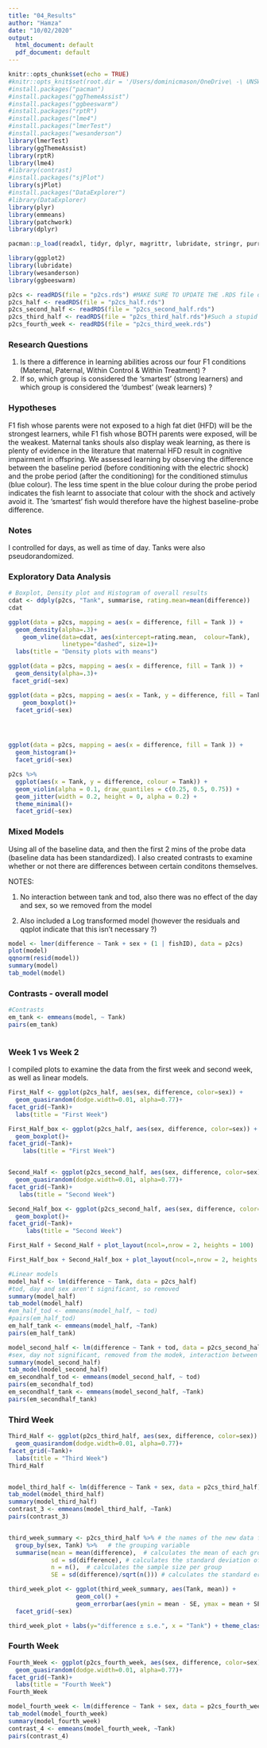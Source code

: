 ```yaml
---
title: "04_Results"
author: "Hamza"
date: "10/02/2020"
output:
  html_document: default
  pdf_document: default
---
```


```r
knitr::opts_chunk$set(echo = TRUE)
#knitr::opts_knit$set(root.dir = '/Users/dominicmason/OneDrive\ -\ UNSW/hons') #sets WD as project for all chunks - doesn't change directory for setup chunk
#install.packages("pacman")
#install.packages("ggThemeAssist")
#install.packages("ggbeeswarm")
#install.packages("rptR")
#install.packages("lme4")
#install.packages("lmerTest")
#install.packages("wesanderson")
library(lmerTest)
library(ggThemeAssist)
library(rptR)
library(lme4)
#library(contrast)
#install.packages("sjPlot")
library(sjPlot)
#install.packages("DataExplorer") 
#library(DataExplorer)
library(plyr)
library(emmeans)
library(patchwork)
library(dplyr)

pacman::p_load(readxl, tidyr, dplyr, magrittr, lubridate, stringr, purrr)

library(ggplot2)
library(lubridate)
library(wesanderson)
library(ggbeeswarm)

p2cs <- readRDS(file = "p2cs.rds") #MAKE SURE TO UPDATE THE .RDS file once all experiments are over !!!
p2cs_half <- readRDS(file = "p2cs_half.rds")
p2cs_second_half <- readRDS(file = "p2cs_second_half.rds")
p2cs_third_half <- readRDS(file = "p2cs_third_half.rds")#Such a stupid name, change !!! lol
p2cs_fourth_week <- readRDS(file = "p2cs_third_week.rds")
```
### Research Questions
1. Is there a difference in learning abilities across our four F1 conditions (Maternal, Paternal, Within Control & Within Treatment) ?
2. If so, which group is considered the 'smartest' (strong learners) and which group is considered the 'dumbest' (weak learners) ?

### Hypotheses

F1 fish whose parents were not exposed to a high fat diet (HFD) will be the strongest learners, while F1 fish whose BOTH parents were exposed, will be the weakest. Maternal tanks shouls also display weak learning, as there is plenty of evidence in the literature that maternal HFD result in cognitive impairment in offspring. 
We assessed learning by observing the difference between the baseline period (before conditioning with the electric shock) and the probe period (after the conditioning) for the conditioned stimulus (blue colour). The less time spent in the blue colour during the probe period indicates the fish learnt to associate that colour with the shock and actively avoid it. The 'smartest' fish would therefore have the highest baseline-probe difference. 

### Notes
I controlled for days, as well as time of day. Tanks were also pseudorandomized.

### Exploratory Data Analysis
```r
# Boxplot, Density plot and Histogram of overall results
cdat <- ddply(p2cs, "Tank", summarise, rating.mean=mean(difference))
cdat

ggplot(data = p2cs, mapping = aes(x = difference, fill = Tank )) + 
  geom_density(alpha=.3)+
    geom_vline(data=cdat, aes(xintercept=rating.mean,  colour=Tank),
               linetype="dashed", size=1)+
  labs(title = "Density plots with means")

ggplot(data = p2cs, mapping = aes(x = difference, fill = Tank )) + 
  geom_density(alpha=.3)+
 facet_grid(~sex)

ggplot(data = p2cs, mapping = aes(x = Tank, y = difference, fill = Tank )) + 
    geom_boxplot()+
  facet_grid(~sex)




ggplot(data = p2cs, mapping = aes(x = difference, fill = Tank )) + 
  geom_histogram()+
  facet_grid(~sex)

p2cs %>% 
  ggplot(aes(x = Tank, y = difference, colour = Tank)) +
  geom_violin(alpha = 0.1, draw_quantiles = c(0.25, 0.5, 0.75)) + 
  geom_jitter(width = 0.2, height = 0, alpha = 0.2) +
  theme_minimal()+
  facet_grid(~sex)
```

### Mixed Models
Using all of the baseline data, and then the first 2 mins of the probe data (baseline data has been standardized). I also created contrasts to examine whether or not there are differences between certain conditons themselves. 

NOTES: 

1. No interaction between tank and tod, also there was no effect of the day and sex, so we removed from the model

2. Also included a Log transformed model (however the residuals and qqplot indicate that this isn't necessary ?)

```r
model <- lmer(difference ~ Tank + sex + (1 | fishID), data = p2cs)
plot(model)
qqnorm(resid(model))
summary(model)
tab_model(model)
```

### Contrasts - overall model
```r

#Contrasts 
em_tank <- emmeans(model, ~ Tank) 
pairs(em_tank)



```



### Week 1 vs Week 2 
I compiled plots to examine the data from the first week and second week, as well as linear models.

```r
First_Half <- ggplot(p2cs_half, aes(sex, difference, color=sex)) + 
  geom_quasirandom(dodge.width=0.01, alpha=0.77)+
facet_grid(~Tank)+
  labs(title = "First Week")

First_Half_box <- ggplot(p2cs_half, aes(sex, difference, color=sex)) + 
  geom_boxplot()+
facet_grid(~Tank)+
    labs(title = "First Week")


Second_Half <- ggplot(p2cs_second_half, aes(sex, difference, color=sex)) + 
  geom_quasirandom(dodge.width=0.01, alpha=0.77)+
facet_grid(~Tank)+
   labs(title = "Second Week")

Second_Half_box <- ggplot(p2cs_second_half, aes(sex, difference, color=sex)) + 
  geom_boxplot()+
facet_grid(~Tank)+
     labs(title = "Second Week")

First_Half + Second_Half + plot_layout(ncol=,nrow = 2, heights = 100)

First_Half_box + Second_Half_box + plot_layout(ncol=,nrow = 2, heights = 100)

#Linear models
model_half <- lm(difference ~ Tank, data = p2cs_half)
#tod, day and sex aren't significant, so removed
summary(model_half)
tab_model(model_half)
#em_half_tod <- emmeans(model_half, ~ tod)
#pairs(em_half_tod)
em_half_tank <- emmeans(model_half, ~Tank)
pairs(em_half_tank)

model_second_half <- lm(difference ~ Tank + tod, data = p2cs_second_half)
#sex, day not significant, removed from the modek, interaction between tod and tank also insignificant
summary(model_second_half)
tab_model(model_second_half)
em_secondhalf_tod <- emmeans(model_second_half, ~ tod)
pairs(em_secondhalf_tod)
em_secondhalf_tank <- emmeans(model_second_half, ~Tank)
pairs(em_secondhalf_tank)
```


### Third Week

```r
Third_Half <- ggplot(p2cs_third_half, aes(sex, difference, color=sex)) + 
  geom_quasirandom(dodge.width=0.01, alpha=0.77)+
facet_grid(~Tank)+
  labs(title = "Third Week")
Third_Half


model_third_half <- lm(difference ~ Tank + sex, data = p2cs_third_half)
tab_model(model_third_half)
summary(model_third_half)
contrast_3 <- emmeans(model_third_half, ~Tank)
pairs(contrast_3)


third_week_summary <- p2cs_third_half %>% # the names of the new data frame and the data frame to be summarised
  group_by(sex, Tank) %>%   # the grouping variable
  summarise(mean = mean(difference),  # calculates the mean of each group
            sd = sd(difference), # calculates the standard deviation of each group
            n = n(),  # calculates the sample size per group
            SE = sd(difference)/sqrt(n())) # calculates the standard error of each group

third_week_plot <- ggplot(third_week_summary, aes(Tank, mean)) + 
                   geom_col() +  
                   geom_errorbar(aes(ymin = mean - SE, ymax = mean + SE), width=0.2)+
  facet_grid(~sex)

third_week_plot + labs(y="difference ± s.e.", x = "Tank") + theme_classic()
```

### Fourth Week
```r
Fourth_Week <- ggplot(p2cs_fourth_week, aes(sex, difference, color=sex)) + 
  geom_quasirandom(dodge.width=0.01, alpha=0.77)+
facet_grid(~Tank)+
  labs(title = "Fourth Week")
Fourth_Week

model_fourth_week <- lm(difference ~ Tank + sex, data = p2cs_fourth_week)
tab_model(model_fourth_week)
summary(model_fourth_week)
contrast_4 <- emmeans(model_fourth_week, ~Tank)
pairs(contrast_4)
```



